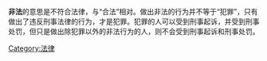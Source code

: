 {{legal}}'''非法'''的意思是不符合法律，与“合法”相对。做出非法的行为并不等于“犯罪”，只有做出了违反刑事法律的行为，才是犯罪。犯罪的人可以受到刑事起诉，并受到刑事处罚，但只是做出除犯罪以外的非法行为的人，则不会受到刑事起诉和刑事处罚。
{{Law-stub}}

[[Category:法律|Category:法律]]